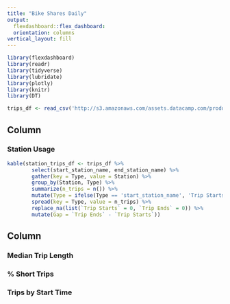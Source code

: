 ```yaml
---
title: "Bike Shares Daily"
output: 
  flexdashboard::flex_dashboard:
  orientation: columns
vertical_layout: fill
---
```

  
```r
library(flexdashboard)
library(readr)
library(tidyverse)
library(lubridate)
library(plotly)
library(knitr)
library(DT)

trips_df <- read_csv('http://s3.amazonaws.com/assets.datacamp.com/production/course_6355/datasets/sanfran_bikeshare_joined_oneday.csv')
```

Column {data-width=650}
-----------------------------------------------------------------------
  
### Station Usage
  
```r

kable(station_trips_df <- trips_df %>%
        select(start_station_name, end_station_name) %>%
        gather(key = Type, value = Station) %>%
        group_by(Station, Type) %>%
        summarize(n_trips = n()) %>% 
        mutate(Type = ifelse(Type == 'start_station_name', 'Trip Starts', 'Trip Ends')) %>%
        spread(key = Type, value = n_trips) %>%
        replace_na(list(`Trip Starts` = 0, `Trip Ends` = 0)) %>%
        mutate(Gap = `Trip Ends` - `Trip Starts`))

```


Column {data-width=350}
-----------------------------------------------------------------------
  
### Median Trip Length
  
  
### % Short Trips
  
  
### Trips by Start Time
  
  
  